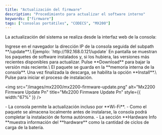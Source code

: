 ```yaml
---
title: "Actualización del firmware"
description: "Procedimiento para actualizar el software interno"
keywords: ["firmware"]
tags: ["consolas portátiles", "CODECS", "MX200"]
---
```


La actualización del sistema se realiza desde la interfaz web de la consola:

<Steps>
  <Step title="Acceder al sistema de actualización">
    Ingrese en el navegador la dirección IP de la consola seguida del subpath **/update**.\
    Ejemplo: `http://192.168.0.121/update`
  </Step>
  <Step title="Verificar paquetes disponibles">
    En pantalla se muestran los paquetes de software instalados y, si los hubiera, las versiones más recientes disponibles para actualizar.
  </Step>
  <Step title="Descargar actualización">
    Pulse **Download** para bajar la versión más reciente.\
    El paquete se guarda en la **memoria interna de la consola**.
  </Step>
  <Step title="Instalar actualización">
    Una vez finalizada la descarga, se habilita la opción **Install**.\
    Pulse para iniciar el proceso de instalación.
  </Step>
</Steps>

<img
  src="/images/mx2200/mx2200-firmware-update.png"
  alt="Mx2200 Firmware Update Pn"
  title="Mx2200 Firmware Update Pn"
  style={{ width:"67%" }}
/>

<Info>
  - La consola permite la actualización incluso por **Wi-Fi**.
  - Como el paquete se almacena localmente antes de instalarse, la consola podrá completar la instalación de forma autónoma.
  - La sección **Hardware Info **muestra información del **hardware** como la cantidad de ciclos de carga de la batería.
</Info>